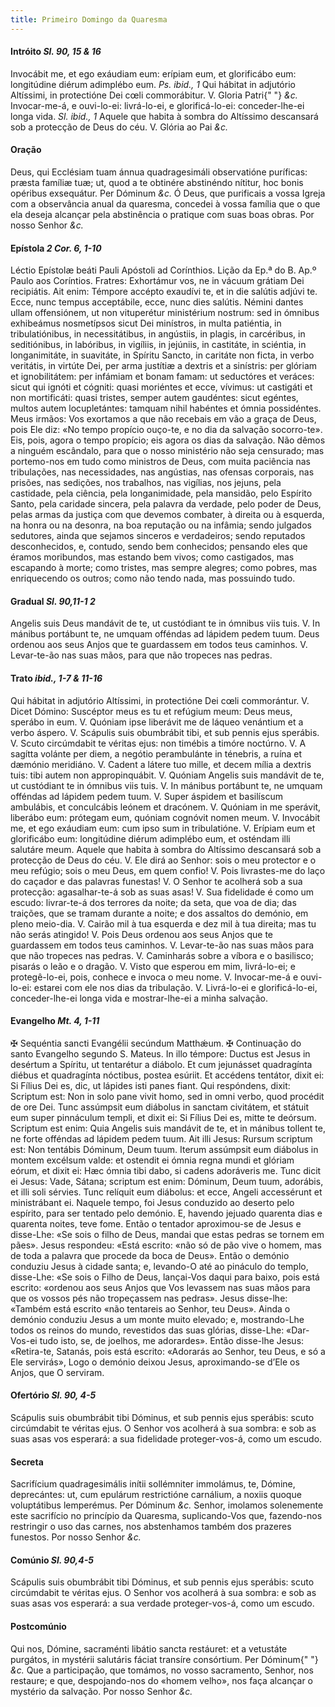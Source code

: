 ```yaml
---
title: Primeiro Domingo da Quaresma
---
```


#### Intróito <em>Sl. 90, 15 & 16</em>

<div class="grid grid-cols-2 gap-5">
  <span class="text-justify">
    Invocábit me, et ego exáudiam eum: erípiam eum, et glorificábo eum:
    longitúdine diérum adimplébo eum. <em>Ps. ibid., 1</em> Qui hábitat in
    adjutório Altíssimi, in protectióne Dei cœli commorábitur. V. Gloria Patri{" "}
    <em>&c.</em>
  </span>
  <span class="text-justify">
    Invocar-me-á, e ouvi-lo-ei: livrá-lo-ei, e glorificá-lo-ei: conceder-lhe-ei
    longa vida. <em>Sl. ibid., 1</em> Aquele que habita à sombra do Altíssimo
    descansará sob a protecção de Deus do céu. V. Glória ao Pai <em>&c.</em>
  </span>
</div>

#### Oração

<div class="grid grid-cols-2 gap-5">
  <span class="text-justify">
    Deus, qui Ecclésiam tuam ánnua quadragesimáli observatióne puríficas: præsta
    famíliæ tuæ; ut, quod a te obtinére abstinéndo nítitur, hoc bonis opéribus
    exsequátur. Per Dóminum <em>&c.</em>
  </span>
  <span class="text-justify">
    Ó Deus, que purificais a vossa Igreja com a observância anual da quaresma,
    concedei à vossa família que o que ela deseja alcançar pela abstinência o
    pratique com suas boas obras. Por nosso Senhor <em>&c.</em>
  </span>
</div>

#### Epístola <em>2 Cor. 6, 1-10</em>

<div class="grid grid-cols-2 gap-5">
  <span class="text-justify">
    Léctio Epístolæ beáti Pauli Apóstoli ad Corínthios.
  </span>
  <span class="text-justify">
    Lição da Ep.ª do B. Ap.º Paulo aos Coríntios.
  </span>
  <span class="text-justify">
    Fratres: Exhortámur vos, ne in vácuum grátiam Dei recipiátis. Ait enim:
    Témpore accépto exaudívi te, et in die salútis adjúvi te. Ecce, nunc tempus
    acceptábile, ecce, nunc dies salútis. Némini dantes ullam offensiónem, ut
    non vituperétur ministérium nostrum: sed in ómnibus exhibeámus nosmetípsos
    sicut Dei minístros, in multa patiéntia, in tribulatiónibus, in
    necessitátibus, in angústiis, in plagis, in carcéribus, in seditiónibus, in
    labóribus, in vigíliis, in jejúniis, in castitáte, in sciéntia, in
    longanimitáte, in suavitáte, in Spíritu Sancto, in caritáte non ficta, in
    verbo veritátis, in virtúte Dei, per arma justítiæ a dextris et a sinístris:
    per glóriam et ignobilitátem: per infámiam et bonam famam: ut seductóres et
    veráces: sicut qui ignóti et cógniti: quasi moriéntes et ecce, vívimus: ut
    castigáti et non mortificáti: quasi tristes, semper autem gaudéntes: sicut
    egéntes, multos autem locupletántes: tamquam nihil habéntes et ómnia
    possidéntes.
  </span>
  <span class="text-justify">
    Meus irmãos: Vos exortamos a que não recebais em vão a graça de Deus, pois
    Ele diz: «No tempo propício ouço-te, e no dia da salvação socorro-te». Eis,
    pois, agora o tempo propício; eis agora os dias da salvação. Não dêmos a
    ninguém escândalo, para que o nosso ministério não seja censurado; mas
    portemo-nos em tudo como ministros de Deus, com muita paciência nas
    tribulações, nas necessidades, nas angústias, nas ofensas corporais, nas
    prisões, nas sedições, nos trabalhos, nas vigílias, nos jejuns, pela
    castidade, pela ciência, pela longanimidade, pela mansidão, pelo Espírito
    Santo, pela caridade sincera, pela palavra da verdade, pelo poder de Deus,
    pelas armas da justiça com que devemos combater, à direita ou à esquerda, na
    honra ou na desonra, na boa reputação ou na infâmia; sendo julgados
    sedutores, ainda que sejamos sinceros e verdadeiros; sendo reputados
    desconhecidos, e, contudo, sendo bem conhecidos; pensando eles que éramos
    moribundos, mas estando bem vivos; como castigados, mas escapando à morte;
    como tristes, mas sempre alegres; como pobres, mas enriquecendo os outros;
    como não tendo nada, mas possuindo tudo.
  </span>
</div>

#### Gradual <em>Sl. 90,11-1 2</em>

<div class="grid grid-cols-2 gap-5">
  <span class="text-justify">
    Angelis suis Deus mandávit de te, ut custódiant te in ómnibus viis tuis. V.
    In mánibus portábunt te, ne umquam offéndas ad lápidem pedem tuum.
  </span>
  <span class="text-justify">
    Deus ordenou aos seus Anjos que te guardassem em todos teus caminhos. V.
    Levar-te-ão nas suas mãos, para que não tropeces nas pedras.
  </span>
</div>

#### Trato <em>ibid., 1-7 & 11-16</em>

<div class="grid grid-cols-2 gap-5">
  <span class="text-justify">
    Qui hábitat in adjutório Altíssimi, in protectióne Dei cœli commorántur. V.
    Dicet Dómino: Suscéptor meus es tu et refúgium meum: Deus meus, sperábo in
    eum. V. Quóniam ipse liberávit me de láqueo venántium et a verbo áspero. V.
    Scápulis suis obumbrábit tibi, et sub pennis ejus sperábis. V. Scuto
    circúmdabit te véritas ejus: non timébis a timóre noctúrno. V. A sagítta
    volánte per diem, a negótio perambulánte in ténebris, a ruína et dæmónio
    meridiáno. V. Cadent a látere tuo mille, et decem mília a dextris tuis: tibi
    autem non appropinquábit. V. Quóniam Angelis suis mandávit de te, ut
    custódiant te in ómnibus viis tuis. V. In mánibus portábunt te, ne umquam
    offéndas ad lápidem pedem tuum. V. Super áspidem et basilíscum ambulábis, et
    conculcábis leónem et dracónem. V. Quóniam in me sperávit, liberábo eum:
    prótegam eum, quóniam cognóvit nomen meum. V. Invocábit me, et ego exáudiam
    eum: cum ipso sum in tribulatióne. V. Erípiam eum et glorificábo eum:
    longitúdine diérum adimplébo eum, et osténdam illi salutáre meum.
  </span>
  <span class="text-justify">
    Aquele que habita à sombra do Altíssimo descansará sob a protecção de Deus
    do céu. V. Ele dirá ao Senhor: sois o meu protector e o meu refúgio; sois o
    meu Deus, em quem confio! V. Pois livrastes-me do laço do caçador e das
    palavras funestas! V. O Senhor te acolherá sob a sua protecção:
    agasalhar-te-á sob as suas asas! V. Sua fidelidade é como um escudo:
    livrar-te-á dos terrores da noite; da seta, que voa de dia; das traições,
    que se tramam durante a noite; e dos assaltos do demónio, em pleno meio-dia.
    V. Cairão mil à tua esquerda e dez mil à tua direita; mas tu não serás
    atingido! V. Pois Deus ordenou aos seus Anjos que te guardassem em todos
    teus caminhos. V. Levar-te-ão nas suas mãos para que não tropeces nas
    pedras. V. Caminharás sobre a víbora e o basilisco; pisarás o leão e o
    dragão. V. Visto que esperou em mim, livrá-lo-ei; e protegê-lo-ei, pois,
    conhece e invoca o meu nome. V. Invocar-me-á e ouvi-lo-ei: estarei com ele
    nos dias da tribulação. V. Livrá-lo-ei e glorificá-lo-ei, conceder-lhe-ei
    longa vida e mostrar-lhe-ei a minha salvação.
  </span>
</div>

#### Evangelho <em>Mt. 4, 1-11</em>

<div class="grid grid-cols-2 gap-5">
  <span class="text-justify">
    <span class="text-red-500">&#10016;</span> Sequéntia sancti Evangélii
    secúndum Matthǽum.
  </span>
  <span class="text-justify">
    <span class="text-red-500">&#10016;</span> Continuação do santo Evangelho
    segundo S. Mateus.
  </span>
  <span class="text-justify">
    In illo témpore: Ductus est Jesus in desértum a Spíritu, ut tentarétur a
    diábolo. Et cum jejunásset quadragínta diébus et quadragínta nóctibus,
    postea esúriit. Et accédens tentátor, dixit ei: Si Fílius Dei es, dic, ut
    lápides isti panes fiant. Qui respóndens, dixit: Scriptum est: Non in solo
    pane vivit homo, sed in omni verbo, quod procédit de ore Dei. Tunc assúmpsit
    eum diábolus in sanctam civitátem, et státuit eum super pinnáculum templi,
    et dixit ei: Si Fílius Dei es, mitte te deórsum. Scriptum est enim: Quia
    Angelis suis mandávit de te, et in mánibus tollent te, ne forte offéndas ad
    lápidem pedem tuum. Ait illi Jesus: Rursum scriptum est: Non tentábis
    Dóminum, Deum tuum. Iterum assúmpsit eum diábolus in montem excélsum valde:
    et ostendit ei ómnia regna mundi et glóriam eórum, et dixit ei: Hæc ómnia
    tibi dabo, si cadens adoráveris me. Tunc dicit ei Jesus: Vade, Sátana;
    scriptum est enim: Dóminum, Deum tuum, adorábis, et illi soli sérvies. Tunc
    relíquit eum diábolus: et ecce, Angeli accessérunt et ministrábant ei.
  </span>
  <span class="text-justify">
    Naquele tempo, foi Jesus conduzido ao deserto pelo espírito, para ser
    tentado pelo demónio. E, havendo jejuado quarenta dias e quarenta noites,
    teve fome. Então o tentador aproximou-se de Jesus e disse-Lhe: «Se sois o
    filho de Deus, mandai que estas pedras se tornem em pães». Jesus respondeu:
    «Está escrito: «não só de pão vive o homem, mas de toda a palavra que
    procede da boca de Deus». Então o demónio conduziu Jesus à cidade santa; e,
    levando-O até ao pináculo do templo, disse-Lhe: «Se sois o Filho de Deus,
    lançai-Vos daqui para baixo, pois está escrito: «ordenou aos seus Anjos que
    Vos levassem nas suas mãos para que os vossos pés não tropeçassem nas
    pedras». Jesus disse-lhe: «Também está escrito «não tentareis ao Senhor, teu
    Deus». Ainda o demónio conduziu Jesus a um monte muito elevado; e,
    mostrando-Lhe todos os reinos do mundo, revestidos das suas glórias,
    disse-Lhe: «Dar-Vos-ei tudo isto, se, de joelhos, me adorardes». Então
    disse-lhe Jesus: «Retira-te, Satanás, pois está escrito: «Adorarás ao
    Senhor, teu Deus, e só a Ele servirás», Logo o demónio deixou Jesus,
    aproximando-se d’Ele os Anjos, que O serviram.
  </span>
</div>

#### Ofertório <em>Sl. 90, 4-5</em>

<div class="grid grid-cols-2 gap-5">
  <span class="text-justify">
    Scápulis suis obumbrábit tibi Dóminus, et sub pennis ejus sperábis: scuto
    circúmdabit te véritas ejus.
  </span>
  <span class="text-justify">
    O Senhor vos acolherá à sua sombra: e sob as suas asas vos esperará: a sua
    fidelidade proteger-vos-á, como um escudo.
  </span>
</div>

#### Secreta

<div class="grid grid-cols-2 gap-5">
  <span class="text-justify">
    Sacrifícium quadragesimális inítii sollémniter immolámus, te, Dómine,
    deprecántes: ut, cum epulárum restrictióne carnálium, a noxiis quoque
    voluptátibus lemperémus. Per Dóminum <em>&c.</em>
  </span>
  <span class="text-justify">
    Senhor, imolamos solenemente este sacrifício no princípio da Quaresma,
    suplicando-Vos que, fazendo-nos restringir o uso das carnes, nos abstenhamos
    também dos prazeres funestos. Por nosso Senhor <em>&c.</em>
  </span>
</div>

#### Comúnio <em>Sl. 90,4-5</em>

<div class="grid grid-cols-2 gap-5">
  <span class="text-justify">
    Scápulis suis obumbrábit tibi Dóminus, et sub pennis ejus sperábis: scuto
    circúmdabit te véritas ejus.
  </span>
  <span class="text-justify">
    O Senhor vos acolherá à sua sombra: e sob as suas asas vos esperará: a sua
    verdade proteger-vos-á, como um escudo.
  </span>
</div>

#### Postcomúnio

<div class="grid grid-cols-2 gap-5">
  <span class="text-justify">
    Qui nos, Dómine, sacraménti libátio sancta restáuret: et a vetustáte
    purgátos, in mystérii salutáris fáciat transíre consórtium. Per Dóminum{" "}
    <em>&c.</em>
  </span>
  <span class="text-justify">
    Que a participação, que tomámos, no vosso sacramento, Senhor, nos restaure;
    e que, despojando-nos do «homem velho», nos faça alcançar o mystério da
    salvação. Por nosso Senhor <em>&c.</em>
  </span>
</div>
